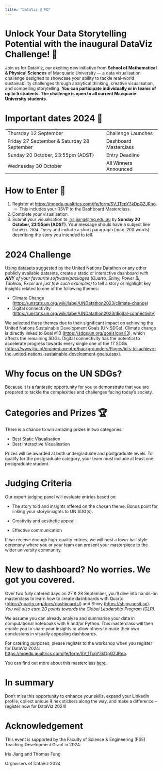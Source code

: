 ```yaml
---
title: "DataViz @ MQ"
---
```


# Unlock Your Data Storytelling Potential with the inaugural DataViz Challenge! 💪

Join us for DataViz, our exciting new initiative from **School of Mathematical & Physical Sciences** of Macquarie University — a data visualisation challenge designed to showcase your ability to tackle real-world sustainability challenges through analytical thinking, creative visualisation, and compelling storytelling. **You can participate individually or in teams of up to 5 students. The challenge is open to all current Macquarie University students**.

# Important dates 2024 🚨

|                                             |                       |
|---------------------------------------------|-----------------------|
| Thursday 12 September                       | Challenge Launches    |
| Friday 27 September & Saturday 28 September | Dashboard Masterclass |
| Sunday 20 October, 23:55pm (ADST)           | Entry Deadline        |
| Wednesday 30 October                        | All Winners Announced |

# How to Enter 🎫

1. Register at <https://mqedu.qualtrics.com/jfe/form/SV_1TcpY3kDpGZJRno>. 
    - This includes your RSVP to the Dashboard Masterclass.
2. Complete your visualisation.
3. Submit your visualisation to [iris.jiang\@mq.edu.au](mailto:iris.jiang@mq.edu.au) by __Sunday 20 October, 23:55pm (ADST)__. Your message should have a subject line ``DataViz 2024 Entry`` and include a short paragraph (max. 200 words) describing the story you intended to tell.

# 2024 Challenge

Using datasets suggested by the United Nations Datathon or any other publicly available datasets, create a static or interactive dashboard _with **ANY** of your favourite software/packages (Quarto, Shiny, Power BI, Tableau, Excel are just few such examples)_ to tell a story or highlight key insights related to one of the following themes:

-   Climate Change (<https://unstats.un.org/wiki/label/UNDatathon2023/climate-change>)
-   Digital connectivity (<https://unstats.un.org/wiki/label/UNDatathon2023/digital-connectivity>)

We selected these themes due to their significant impact on achieving the United Nations Sustainable Development Goals (UN SDGs). Climate change is directly linked to Goal #13 (<https://sdgs.un.org/goals/goal13>), which affects the remaining SDGs. Digital connectivity has the potential to accelerate progress towards every single one of the 17 SDGs (<https://www.itu.int/en/mediacentre/backgrounders/Pages/icts-to-achieve-the-united-nations-sustainable-development-goals.aspx>).

# Why focus on the UN SDGs?

Because it is a fantastic opportunity for you to demonstrate that you are prepared to tackle the complexities and challenges facing today’s society.

# Categories and Prizes 🏆

There is a chance to win amazing prizes in two categories:

-   Best Static Visualisation
-   Best Interactive Visualisation

Prizes will be awarded at both undergraduate and postgraduate levels. To qualify for the postgraduate category, your team must include at least one postgraduate student.

# Judging Criteria 

Our expert judging panel will evaluate entries based on:

-   The story told and insights offered on the chosen theme. Bonus point for linking your story/insights to UN SDG(s).

-   Creativity and aesthetic appeal

-   Effective communication

If we receive enough high-quality entries, we will host a town-hall style ceremony where you or your team can present your masterpiece to the wider university community.

# New to dashboard? No worries. We got you covered.

Over two fully catered days on 27 & 28 September, you'll dive into hands-on masterclass to learn how to create dashboards with Quarto (<https://quarto.org/docs/dashboards/>) and Shiny (<https://shiny.posit.co>). _You will also earn 20 points towards the Global Leadership Program (GLP)_.

We assume you can already analyse and summarise your data in computational notebooks with R and/or Python. This masterclass will then enable you to share your insights or allow others to make their own conclusions in visually appealing dashboards.

For catering purposes, please register to the workshop when you register for DataViz 2024: <https://mqedu.qualtrics.com/jfe/form/SV_1TcpY3kDpGZJRno>.

You can find out more about this masterclass [here](workshop.html). 

# In summary

Don't miss this opportunity to enhance your skills, expand your LinkedIn profile, collect unique R hex stickers along the way, and make a difference -- register now for DataViz 2024!


# Acknowledgement 

This event is supported by the Faculty of Science & Engineering (FSE) Teaching Development Grant in 2024.


Iris Jiang and Thomas Fung

Organisers of DataViz 2024
